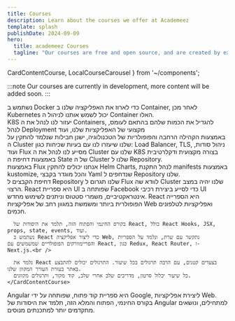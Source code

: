 ```yaml
---
title: Courses
description: Learn about the courses we offer at Academeez
template: splash
publishDate: 2024-09-09
hero:
  title: academeez Courses
  tagline: "Our courses are free and open source, and are created by experts in the field. No need to register, the courses are open for everyone."
---
```


  CardContentCourse,
  LocalCourseCarousel 
} from '~/components';

:::note
Our courses are currently in development, more content will be added soon.
:::

<CardGrid stagger>
  <Card>
    <CardContentCourse title="Kubernetes" img="k8s">
      נשתמש ב Docker כדי לארוז את האפליקציה שלנו ב Container, לאחר מכן Kubernetes יכול לשמש אותנו לניהול ה Container האלו.
      <br/>
      K8S יעזור לנו לנהל את ה Containers, להגדיל את הכמות שלהם בהתאם לעומס, לנהל Deployment מקצועי של האפליקציות שלנו, ועוד
      <br/>
      באמצעות הקהילה הרחבה והפופולריות של הטכנולוגיה, ישנן חבילות שנלמד להתקין על ה Cluster שלנו שיעזרו לנו עם בעיות שכיחות כגון: Load Balancer, TLS, ניהול סודות, ועוד
    </CardContentCourse>    
  </Card>
  <Card>
    <CardContentCourse title="Flux">
      Flux מסייע לנו לנהל את ה Cluster שלנו עם K8S בצורה מקצועית ודקלרטיבית באמצעות דחיפת ה State של ה Cluster שלנו ל Repository.
      <br />
      באמצעות Flux אנחנו יכולים להתקין Helm Charts, לנהל התקנת manifests באמצעות kustomize, והכל מוגדר בקבצי Yaml שנדחפים ל Repository שלנו.
      <br/>
      דחיפת הקבצים ל Repository שלנו תגרום ל Flux לוודא שה Cluster שלנו יהיה במצב הרצוי.      
    </CardContentCourse>    
  </Card>
  <Card>
    <CardContentCourse title="React">
      React היא ספריית UI שפותחה ב Facebook כדי לסייע ביצירת רכיבי UI אינטראקטיביים, משמרי סטטוס וניתנים לשימוש מחדש.  
      React היא הספרייה הפופולרית ביותר ומשמשת במגוון רחב של אפליקציות Web ואפליקציות לטלפונים חכמים. <br />
      
      בקורס החינמי והפתוח הזה, תלמד את היסודות של React, כולל React Hooks, JSX, props, state, events, ועוד.  
      נשתמש ב React כדי ליצור אפליקציה Web, נתקשר עם שרת, ונלמד על הספריות והפריימוורקים הפופולריים שמשמשים עם React, כגון Redux, React Router, ו- Next.js.<br />
      
      נלמד את React בצעדים קטנים, עם הרבה תרגולים בכל שיעור. התרגולים יכולים להתבצע באתר בעזרת העורך המקוון שלנו.
      כל שיעור יכלול סרטון, מדריכים שלב אחרי שלב, קוד מקור, ותרגולים מקוונים.
    </CardContentCourse>    
  </Card>
  <Card>
    <CardContentCourse title="Angular">
    Angular היא ספריית קוד פתוח, שפותחה על ידי Google, ליצירת אפליקציות Web.<br/>
    בקורס החינמי, הפתוח והמלא הזה, תלמד את היסודות של Angular למתחילים, ונושאים מתקדמים יותר למתכנתים מנוסים.    
    </CardContentCourse>
  </Card>
</CardGrid>